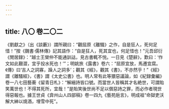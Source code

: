 ```yaml
---
---
---
```

title: 八〇 卷二〇二
---




《劉獻之》（出《談藪》）謂所親曰：“觀屈原《離騷》之作，自是狂人，死何足惜！”按《魏書·儒林傳》記其語作：“自是狂人，死其宜也，何足惜也！”元吾邱衍《閒居録》：“越士王榮仲不能通訓詁，見古書輒不悦。一日見《楚辭》，歎曰：‘作文如此艱澀，宜乎投水死也！’”；明姚旅《露書》卷六：“屈原宜放，馬遷宜腐。《傳》曰‘吉人之詞寡，躁人之詞多’；觀其《經》，觀其《書》，不亦然乎！”《經》謂《離騷經》，《書》謂《太史公書》也。明人常有此等獧惡議論，如《紀録彙編》卷一八七田藝蘅《留青日札》：“解縉詩皆口號。而當世人皆稱其才名絶世，可謂貽笑萬世也！不得其死所，宜哉！”是貽笑後世尚不足以償惡詩之罪，而必作者現世得惡報也。據王世貞《弇州山人四部稿》卷一四九《藝苑巵言》，明成祖“命獄吏沃解大紳以燒酒，埋雪中死”。